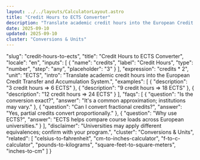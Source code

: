 ```yaml
---
layout: ../../layouts/CalculatorLayout.astro
title: "Credit Hours to ECTS Converter"
description: "Translate academic credit hours into the European Credit Transfer and Accumulation System."
date: 2025-09-10
updated: 2025-09-10
cluster: "Conversions & Units"
---
```


  "slug": "credit-hours-to-ects",
  "title": "Credit Hours to ECTS Converter",
  "locale": "en",
  "inputs": [
    {
      "name": "credits",
      "label": "Credit Hours",
      "type": "number",
      "step": "any",
      "placeholder": "3"
    }
  ],
  "expression": "credits * 2",
  "unit": "ECTS",
  "intro": "Translate academic credit hours into the European Credit Transfer and Accumulation System.",
  "examples": [
    {
      "description": "3 credit hours ⇒ 6 ECTS"
    },
    {
      "description": "9 credit hours ⇒ 18 ECTS"
    },
    {
      "description": "12 credit hours ⇒ 24 ECTS"
    }
  ],
  "faqs": [
    {
      "question": "Is the conversion exact?",
      "answer": "It's a common approximation; institutions may vary."
    },
    {
      "question": "Can I convert fractional credits?",
      "answer": "Yes, partial credits convert proportionally."
    },
    {
      "question": "Why use ECTS?",
      "answer": "ECTS helps compare course loads across European universities."
    }
  ],
  "disclaimer": "Universities may apply different equivalences; confirm with your program.",
  "cluster": "Conversions & Units",
  "related": [
    "celsius-to-fahrenheit",
    "cm-to-inches-calculator",
    "f-to-c-calculator",
    "pounds-to-kilograms",
    "square-feet-to-square-meters",
    "inches-to-cm"
  ]
}

<Calculator schema={schema} />
